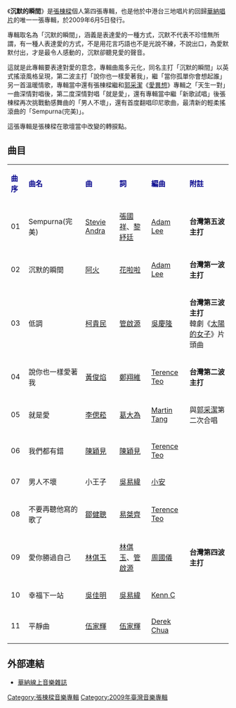 {{Infobox Album
| Name = 沉默的瞬間
| Original_name = 
| Type = 專輯
| Longtype =
| Artist = [[張棟樑|張棟樑]]
| Cover = The_Moment_of_Silence.jpg
| Released = 2009年6月5日
| Recorded = 2009年上半年
| Genre = [[華語流行音樂|國語流行]]
| Length = 45分6秒 
| Label =[[華納唱片|華納唱片]]
| Producer = 柯貴民、吳佳明、李偲菘、李偉菘、馬奕強
| Reviews = 
| Last album = [[From_Now_On_新歌+精選|From Now On 新歌+精選]]<br/>（2008年）
| This album = '''沉默的瞬間'''<br/>（2009年）
| Next album = [[別再驚動愛情|別再驚動愛情]]<br/>（2011年）
}}

《'''沉默的瞬間'''》是[[張棟樑|張棟樑]]個人第四張專輯，也是他於中港台三地唱片約回歸[[華納唱片|華納唱片]]的唯一一張專輯，於2009年6月5日發行。

專輯取名為「沉默的瞬間」，涵義是表達愛的一種方式，沉默不代表不珍惜無所謂，有一種人表達愛的方式，不是用花言巧語也不是光說不練，不說出口，為愛默默付出，才是最令人感動的，沉默卻聽見愛的聲音。

這就是此專輯要表達對愛的意念，專輯曲風多元化，同名主打「沉默的瞬間」以英式搖滾風格呈現，第二波主打「說你也一樣愛著我」，繼「當你孤單你會想起誰」另一首溫暖情歌，專輯當中還有張棟樑繼和[[郭采潔|郭采潔]]《[[愛異想|愛異想]]》專輯之「天生一對」一曲深情對唱後，第二度深情對唱「就是愛」，還有專輯當中繼「新歌試唱」後張棟樑再次挑戰動感舞曲的「男人不壞」，還有首度翻唱印尼歌曲，最清新的輕柔搖滾曲的「Sempurna(完美)」。

這張專輯是張棟樑在歌壇當中改變的轉捩點。

==曲目==
{| class="wikitable"
|-
| <font color=darkblue>'''曲序'''</font> || <font color=darkblue>'''曲名'''</font> || <font color=darkblue>'''曲'''</font> || <font color=darkblue>'''詞'''</font> || <font color=darkblue>'''編曲'''</font> || <font color=darkblue>'''附註'''</font>
|-
| 01 || Sempurna(完美) || [[Stevie_Andra|Stevie Andra]] || [[張國祥_(填詞)|張國祥]]、[[黎紓廷|黎紓廷]] || [[Adam_Lee|Adam Lee]] || '''台灣第五波主打'''
|-
| 02 || 沉默的瞬間 || [[阿火|阿火]] || [[花啦啦|花啦啦]] || [[Adam_Lee|Adam Lee]] || '''台灣第一波主打'''
|-
| 03 || 低調 || [[柯貴民|柯貴民]] || [[管啟源|管啟源]] || [[吳慶隆|吳慶隆]] || '''台灣第三波主打'''<br>韓劇《[[太陽的女子|太陽的女子]]》片頭曲
|-
| 04 || 說你也一樣愛著我 || [[黃俊焰|黃俊焰]] || [[鄭翔維|鄭翔維]] || [[Terence_Teo|Terence Teo]] || '''台灣第二波主打'''
|-
| 05 || 就是愛 || [[李偲菘|李偲菘]] || [[葛大為|葛大為]] || [[Martin_Tang|Martin Tang]] || 與[[郭采潔|郭采潔]]第二次合唱
|-
| 06 || 我們都有錯 || [[陳穎見|陳穎見]] || [[陳穎見|陳穎見]] || [[Terence_Teo|Terence Teo]] || 
|-
| 07 || 男人不壞 || 小王子 || [[吳易緯|吳易緯]] || [[小安|小安]] || 
|-
| 08 || 不要再聽他寫的歌了 || [[鄒健聰|鄒健聰]] || [[易桀齊|易桀齊]] || [[Terence_Teo|Terence Teo]] || 
|-
| 09 || 愛你勝過自己 || [[林倛玉|林倛玉]] || [[林倛玉|林倛玉]]、[[管啟源|管啟源]] || [[周國儀|周國儀]] || '''台灣第四波主打'''
|-
| 10 || 幸福下一站 || [[吳佳明|吳佳明]] || [[吳易緯|吳易緯]] || [[Kenn_C|Kenn C]] || 
|-
| 11 || 平靜曲 || [[伍家輝|伍家輝]] || [[伍家輝|伍家輝]] || [[Derek_Chua|Derek Chua]] || 
|}

==外部連結==
*[https://web.archive.org/web/20090530123425/http://www.warnermusic.com.tw/media/4451 華納線上音樂雜誌]

{{張棟樑}}

[[Category:張棟樑音樂專輯|Category:張棟樑音樂專輯]]
[[Category:2009年臺灣音樂專輯|Category:2009年臺灣音樂專輯]]